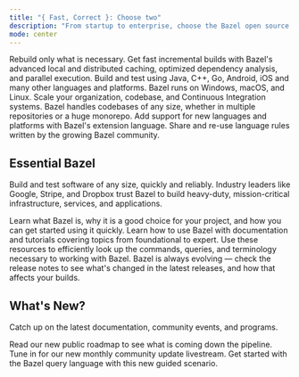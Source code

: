 ```yaml
---
title: "{ Fast, Correct }: Choose two"
description: "From startup to enterprise, choose the Bazel open source project to build and test your multi-language, multi-platform projects."
mode: center
---
```


<Columns cols={4}>
  <Card
    title="Build better"
    icon="gauge-max"
    href="/basics"
  >
Rebuild only what is necessary. Get fast incremental builds with Bazel's advanced local and distributed caching, optimized dependency analysis, and parallel execution.
  </Card>
  <Card
    title="Multilingual magic"
    icon="language"
    href="/tutorials"
  >
   Build and test using Java, C++, Go, Android, iOS and many other languages and platforms. Bazel runs on Windows, macOS, and Linux.
  </Card>
    <Card
    title="Simply scalable"
    icon="arrows-maximize"
    href="/remote-execution"
  >
    Scale your organization, codebase, and Continuous Integration systems. Bazel handles codebases of any size, whether in multiple repositories or a huge monorepo.
  </Card>
  <Card
    title="Endlessly extensible"
    icon="gear"
    href="/writing-rules"
  >
    Add support for new languages and platforms with Bazel's extension language. Share and re-use language rules written by the growing Bazel community.
  </Card>
</Columns>

Essential Bazel
---------------
Build and test software of any size, quickly and reliably. Industry leaders like Google, Stripe, and Dropbox trust Bazel to build heavy-duty, mission-critical infrastructure, services, and applications.

<Columns cols={3}>

<Card title="Get started" cta="Get Started" img="/images/essential_start.svg">
Learn what Bazel is, why it is a good choice for your project, and how you can get started using it quickly.
</Card>
<Card title="User's guide" cta="Read the docs" img="/images/essential_guide.svg">
Learn how to use Bazel with documentation and tutorials covering topics from foundational to expert.

</Card>
<Card title="Reference guide" cta="Search the guide" img="/images/essential_reference.svg">
Use these resources to efficiently look up the commands, queries, and terminology necessary to working with Bazel.

</Card>


</Columns>


<Card title="Release Notes" img="/images/release_notes.svg" cta="View notes" link="https://github.com/bazelbuild/bazel/releases/latest">
Bazel is always evolving — check the release notes to see what's changed in the latest releases, and how that affects your builds.
</Card>

What's New?
-----------

Catch up on the latest documentation, community events, and programs.
<Columns cols={3}>

<Card title="Roadmap" img="/images/new_1.svg">
Read our new public roadmap to see what is coming down the pipeline.
</Card>
<Card title="Community updates" img="/images/new_3.svg">
Tune in for our new monthly community update livestream.
</Card>
<Card title="Query quickstart tutorial" img="/images/new_2.svg">
Get started with the Bazel query language with this new guided scenario.
</Card>


</Columns>
